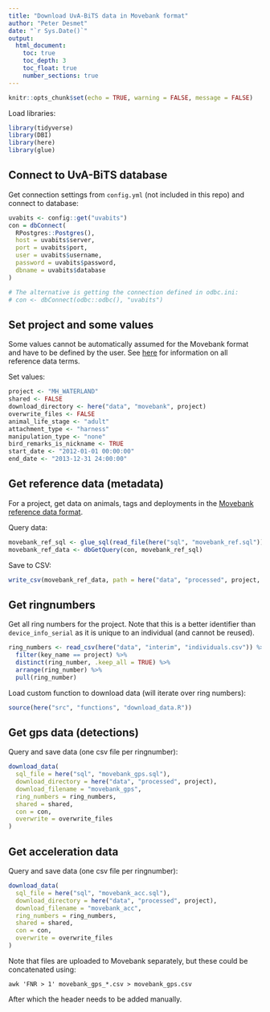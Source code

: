 ```yaml
---
title: "Download UvA-BiTS data in Movebank format"
author: "Peter Desmet"
date: "`r Sys.Date()`"
output:
  html_document:
    toc: true
    toc_depth: 3
    toc_float: true
    number_sections: true
---
```


```r
knitr::opts_chunk$set(echo = TRUE, warning = FALSE, message = FALSE)
```

Load libraries:

```r
library(tidyverse)
library(DBI)
library(here)
library(glue)
```

## Connect to UvA-BiTS database

Get connection settings from `config.yml` (not included in this repo) and connect to database:

```r
uvabits <- config::get("uvabits")
con = dbConnect(
  RPostgres::Postgres(),
  host = uvabits$server,
  port = uvabits$port,
  user = uvabits$username,
  password = uvabits$password,
  dbname = uvabits$database
)

# The alternative is getting the connection defined in odbc.ini:
# con <- dbConnect(odbc::odbc(), "uvabits")
```

## Set project and some values

Some values cannot be automatically assumed for the Movebank format and have to be defined by the user. See [here](https://www.movebank.org/node/2381#metadata) for information on all reference data terms.

Set values:

```r
project <- "MH_WATERLAND"
shared <- FALSE
download_directory <- here("data", "movebank", project)
overwrite_files <- FALSE
animal_life_stage <- "adult"
attachment_type <- "harness"
manipulation_type <- "none"
bird_remarks_is_nickname <- TRUE
start_date <- "2012-01-01 00:00:00"
end_date <- "2013-12-31 24:00:00"
```

## Get reference data (metadata)

For a project, get data on animals, tags and deployments in the [Movebank reference data format](https://www.movebank.org/node/27).

Query data:

```r
movebank_ref_sql <- glue_sql(read_file(here("sql", "movebank_ref.sql")), .con = con)
movebank_ref_data <- dbGetQuery(con, movebank_ref_sql)
```

Save to CSV:

```r
write_csv(movebank_ref_data, path = here("data", "processed", project, "movebank_ref_data.csv"), na = "")
```

## Get ringnumbers

Get all ring numbers for the project. Note that this is a better identifier than `device_info_serial` as it is unique to an individual (and cannot be reused).

```r
ring_numbers <- read_csv(here("data", "interim", "individuals.csv")) %>%
  filter(key_name == project) %>%
  distinct(ring_number, .keep_all = TRUE) %>%
  arrange(ring_number) %>%
  pull(ring_number)
```

Load custom function to download data (will iterate over ring numbers):

```r
source(here("src", "functions", "download_data.R"))
```

## Get gps data (detections)

Query and save data (one csv file per ringnumber):

```r
download_data(
  sql_file = here("sql", "movebank_gps.sql"),
  download_directory = here("data", "processed", project),
  download_filename = "movebank_gps",
  ring_numbers = ring_numbers,
  shared = shared,
  con = con,
  overwrite = overwrite_files
)
```

## Get acceleration data

Query and save data (one csv file per ringnumber):

```r
download_data(
  sql_file = here("sql", "movebank_acc.sql"),
  download_directory = here("data", "processed", project),
  download_filename = "movebank_acc",
  ring_numbers = ring_numbers,
  shared = shared,
  con = con,
  overwrite = overwrite_files
)
```

Note that files are uploaded to Movebank separately, but these could be concatenated using:

```
awk 'FNR > 1' movebank_gps_*.csv > movebank_gps.csv
```

After which the header needs to be added manually.

